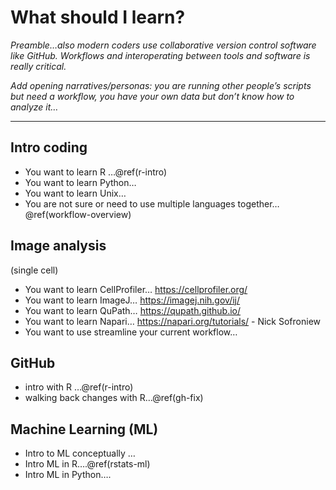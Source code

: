 # What should I learn? {#what-to-learn}

*Preamble...also modern coders use collaborative version control software like GitHub. Workflows and interoperating between tools and software is really critical.*

*Add opening narratives/personas: you are running other people's scripts but need a workflow, you have your own data but don't know how to analyze it...*

---
## Intro coding

- You want to learn R ...\@ref(r-intro)  
- You want to learn Python...  
- You want to learn Unix...  
- You are not sure or need to use multiple languages together...\@ref(workflow-overview)  

## Image analysis 

(single cell)

- You want to learn CellProfiler...  <https://cellprofiler.org/>
- You want to learn ImageJ...  <https://imagej.nih.gov/ij/>
- You want to learn QuPath...  <https://qupath.github.io/>
- You want to learn Napari... <https://napari.org/tutorials/> - Nick Sofroniew
<!---but right now if you're working in Python and doing image analysis you can get going from here--->
- You want to use streamline your current workflow... <!--- with R/Python...--->


## GitHub

- intro with R ...\@ref(r-intro)
- walking back changes with R...\@ref(gh-fix)

<!---
## Manuscripts

- should I use latex?
- Rmd
--->

## Machine Learning (ML)

- Intro to ML conceptually ...
- Intro ML in R....\@ref(rstats-ml)  
- Intro ML in Python....
